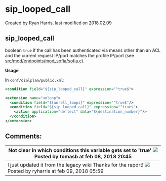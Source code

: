 
# sip_looped_call 

 Created by  Ryan Harris, last modified on 2018.02.09

## sip_looped_call

boolean `true` if the call has been authenticated via means other than an ACL and the current request IP/port matches the profile IP/port (see [src/mod/endpoints/mod\_sofia/sofia.c](https://freeswitch.org/stash/projects/FS/repos/freeswitch/browse/src/mod/endpoints/mod%5Fsofia/sofia.c)).

**Usage**

In `conf/dialplan/public.xml`:

```xml
<condition field="${sip_looped_call}" expression="^true$">
```

```xml
<extension name="unloop">
  <condition field="${unroll_loops}" expression="^true$"/>
  <condition field="${sip_looped_call}" expression="^true$">
    <action application="deflect" data="${destination_number}"/>
  </condition>
</extension>
```

## Comments:

| Not clear in which conditions this variable gets set to 'true' ![](/images/icons/contenttypes/comment_16.png) Posted by tomasb at feb 08, 2018 20:45  |
| ---------------------------------------------------------------------------------------------------------------------------------------------------- |
| I just updated it from the legacy wiki Thanks for the report! ![](/images/icons/contenttypes/comment_16.png) Posted by ryharris at feb 09, 2018 05:59 |


